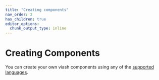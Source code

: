 ```yaml
---
title: "Creating components"
nav_order: 2
has_children: true
editor_options: 
  chunk_output_type: inline
---
```


# Creating Components

You can create your own viash components using any of the [supported languages](/getting_started/supported_languages). 
